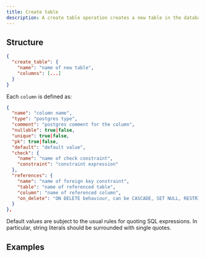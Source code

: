 ```yaml
---
title: Create table
description: A create table operation creates a new table in the database.
---
```


## Structure

```json
{
  "create_table": {
    "name": "name of new table",
    "columns": [...]
  }
}
```

Each `column` is defined as:

```json
{
  "name": "column name",
  "type": "postgres type",
  "comment": "postgres comment for the column",
  "nullable": true|false,
  "unique": true|false,
  "pk": true|false,
  "default": "default value",
  "check": {
    "name": "name of check constraint",
    "constraint": "constraint expression"
  },
  "references": {
    "name": "name of foreign key constraint",
    "table": "name of referenced table",
    "column": "name of referenced column",
    "on_delete": "ON DELETE behaviour, can be CASCADE, SET NULL, RESTRICT, or NO ACTION. Default is NO ACTION",
  }
},
```

Default values are subject to the usual rules for quoting SQL expressions. In particular, string literals should be surrounded with single quotes.

## Examples

<ExampleSnippet example="01_create_tables.json" language="json" />

<ExampleSnippet example="02_create_another_table.json" language="json" />

<ExampleSnippet example="08_create_fruits_table.json" language="json" />

<ExampleSnippet example="12_create_employees_table.json" language="json" />

<ExampleSnippet example="14_add_reviews_table.json" language="json" />

<ExampleSnippet example="19_create_orders_table.json" language="json" />

<ExampleSnippet example="20_create_posts_table.json" language="json" />

<ExampleSnippet
  example="25_add_table_with_check_constraint.json"
  language="json"
/>

<ExampleSnippet example="28_different_defaults.json" language="json" />
